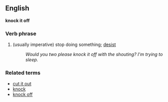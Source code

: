 ==English==
'''knock it off'''

===Verb phrase===
# {{idiom}} (usually imperative) stop doing something; [[desist]]
#:''Would you two please knock it off with the shouting?  I'm trying to sleep.''

===Related terms===
*[[cut it out]]
*[[knock]]
*[[knock off]]